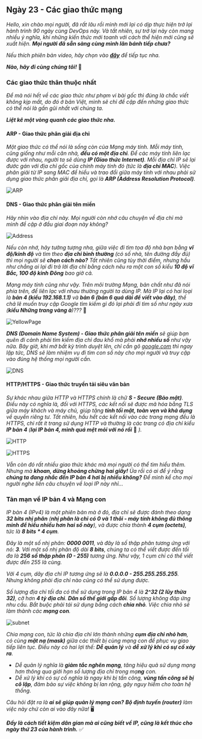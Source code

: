 ## Ngày 23 - Các giao thức mạng

_Hello, xin chào mọi người, đã rất lâu rồi mình mới lại có dịp thực hiện trở lại hành trình 90
ngày cùng DevOps này. Và tất nhiên, sự trở lại này còn mang nhiều ý nghĩa, khi những kiến thức
mới toanh với cách thể hiện mới cũng sẽ xuất hiện. **Mọi người đã sẵn sàng cùng mình lăn bánh 
tiếp chưa?**_

_Nếu thích phiên bản video, hãy chọn vào 
**[đây](https://www.youtube.com/watch?v=E5bSumTAHZE&list=PLIFyRwBY_4bRLmKfP1KnZA6rZbRHtxmXi&index=12)**
để tiếp tục nha._

**_Nào, hãy đi cùng chúng tôi!_** 🚗

### Các giao thức thân thuộc nhất

_Để mà nói hết về các giao thức như phạm vi bài gốc thì đúng là chắc viết không kịp mất, do đó ở
bản Việt, mình sẽ chỉ đề cập đến những giao thức có thể nói là gần gũi nhất với chúng ta._

**_Liệt kê một vòng quanh các giao thức nha._**

#### ARP - Giao thức phân giải địa chỉ

_Một giao thức có thể nói là sống còn của Mạng máy tính. Mỗi máy tính, cũng giống như mỗi căn nhà, 
**đều có một địa chỉ**. Để các máy tính liên lạc được với nhau, người ta sẽ dùng 
**IP (Giao thức Internet)**. Mỗi địa chỉ IP sẽ lại đước gán với địa chỉ gốc của chính máy tính đó 
(tức là **địa chỉ MAC**). Việc phân giải từ IP sang MAC để hiểu và trao đổi giữa máy tính với nhau 
phải sử dụng giao thức phân giải địa chỉ, gọi là **ARP (Address Resolution Protocol)**._

![ARP](../../../../assets/network/arp.png)

#### DNS - Giao thức phân giải tên miền

_Hãy nhìn vào địa chỉ này. Mọi người còn nhớ câu chuyện về địa chỉ mà mình đề cập ở đầu giai đoạn 
này không?_

![Address](../../../../assets/network/address.png)

_Nếu còn nhớ, hãy tưởng tượng nha, giữa việc đi tìm tọa độ nhà bạn bằng **vĩ độ/kinh độ** và tìm theo 
**địa chỉ bình thường** (có số nhà, tên đường đầy đủ) thì mọi người sẽ **chọn cách nào?** Tất nhiên cũng
tùy thời điểm, nhưng hầu như chẳng ai lại đi trả lời địa chỉ bằng cách nêu ra một con số kiểu **10
độ vĩ Bắc, 100 độ kinh Đông** bao giờ cả._

_Mạng máy tính cũng như vậy. Trên môi trường Mạng, bản chất như đã nói phía trên, để liên lạc với 
nhau thường người ta dùng IP. Mà IP lại có hai loại là **bản 4 (kiểu 192.168.1.1)** và **bản 6 (bản
6 quá dài để viết vào đây)**, thế chả lẽ muốn truy cập Google tìm kiếm gì đó lại phải đi tìm số như 
ngày xưa (**kiểu Những trang vàng à**)???_ 🤣

![YellowPage](../../../../assets/network/yellowpage.png)

_**DNS (Domain Name System) - Giao thức phân giải tên miền** sẽ giúp bạn quên đi cảnh phải tìm kiếm địa 
chỉ đau khổ mà phải **nhớ nhiều số** như vậy nữa. Bây giờ, khi mở bất kỳ trình duyệt lên, chỉ cần gõ 
[google.com](google.com) thì ngay lập tức, DNS sẽ làm nhiệm vụ đi tìm con số này cho mọi người và truy cập 
vào đúng hệ thống mọi người cần._

![DNS](../../../../assets/network/dns.png)

#### HTTP/HTTPS - Giao thức truyền tải siêu văn bản

_Sự khác nhau giữa HTTP và HTTPS chính là chữ **S - Secure (Bảo mật)**. Điều này có nghĩa là, đối với HTTPS, các kết nối 
sẽ được mã hóa bằng TLS giữa máy khách và máy chủ, giúp tăng **tính tối mật, toàn vẹn và khả dụng** về quyền riêng tư. 
Tất nhiên, hầu hết các kết nối vào các trang mạng đều là HTTPS, chỉ rất ít trang sử dụng HTTP và thường là các trang có 
địa chỉ kiểu **IP bản 4** (**lại IP bản 4, mình quá mệt mỏi với nó rồi**_ 🤣 _)._

![HTTP](../../../../assets/network/http.png)

![HTTPS](../../../../assets/network/https.png)

_Vẫn còn đó rất nhiều giao thức khác mà mọi người có thể tìm hiểu thêm. Nhưng mà **khoan, dừng khoảng chừng hai giây!** Ủa
rồi có ai để ý rằng **chúng ta đang nhắc đến IP bản 4 hơi bị nhiều không?** Để mình kể cho mọi người nghe liền câu chuyện 
về loại IP này nhỉ..._

### Tản mạn về IP bản 4 và Mạng con

_IP bản 4 (IPv4) là một phiên bản mà ở đó, địa chỉ sẽ được đánh theo dạng **32 bits nhị phân** (**nhị phân là chỉ có 0 và 1 
thôi - máy tính không đủ thông minh để hiểu nhiều hơn hai số này**), và được chia thành **4 cụm (octets)**, tức là 
**8 bits * 4 cụm**._

_Đây là một số nhị phân: **0000 0011**, và đây là số thập phân tương ứng với nó: **3**. Với một số nhị phân độ dài **8 bits**, 
chúng ta có thể viết được đến tối đa là **256 số thập phân (0 - 255)** tương ứng. Như vậy, 1 cụm chỉ có thể viết được đến 255 
là cùng._

_Với 4 cụm, dãy địa chỉ IP tương ứng sẽ là **0.0.0.0 - 255.255.255.255**. Nhưng không phải địa chỉ nào cũng có thể sử dụng được._ 

_Số lượng địa chỉ tối đa có thể sử dụng trong IP bản 4 là **2^32 (2 lũy thừa 32)**, cỡ hơn **4 tỷ địa chỉ**. 
**Dân số thế giới gấp đôi**. Số lượng không đáp ứng nhu cầu. Bắt buộc phải tái sử dụng bằng cách **chia nhỏ**. Việc chia nhỏ sẽ
làm thành các **mạng con**._

![subnet](../../../../assets/network/subnet.png)

_Chia mạng con, tức là chia địa chỉ lớn thành những **cụm địa chỉ nhỏ hơn**, có cùng **mặt nạ (mask)** giữa các thiết bị cùng 
mạng con để phục vụ giao tiếp liên tục. Điều này có hai lợi thế: **Dễ quản lý** và **dễ xử lý khi có sự cố xảy ra**._

- _Dễ quản lý nghĩa là **giảm tắc nghẽn mạng**, tăng hiệu quả sử dụng mạng hơn thông qua giới hạn số lượng địa chỉ trong mạ**ng** con._ 
- _Dễ xử lý khi có sự cố nghĩa là ngay khi bị tấn công, **vùng tấn công sẽ bị cô lập**, đảm bảo sự việc không bị lan rộng, 
gây nguy hiểm cho toàn hệ thống._

_Câu hỏi đặt ra là **ai sẽ giúp quản lý mạng con?** **Bộ định tuyến (router)** làm việc này chứ còn ai vào đây nữa!_ 🖥

**_Đấy là cách tiết kiệm dân gian mà ai cũng biết về IP, cũng là kết thúc cho ngày thứ 23 của hành trình._** ✅